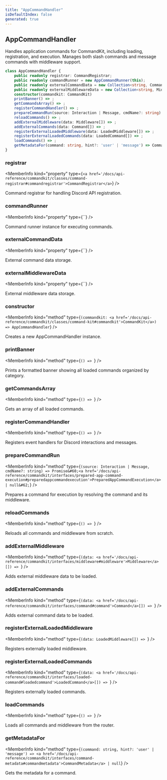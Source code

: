 ```yaml
---
title: "AppCommandHandler"
isDefaultIndex: false
generated: true
---
```



<!-- This file was generated from the CommandKit source. Do not modify. Instead, re-run the "docgen" script -->


## AppCommandHandler

<GenerationInfo sourceFile="packages/commandkit/src/app/handlers/AppCommandHandler.ts" sourceLine="195" packageName="commandkit" />

Handles application commands for CommandKit, including loading, registration, and execution.
Manages both slash commands and message commands with middleware support.

```ts title="Signature"
class AppCommandHandler {
    public readonly registrar: CommandRegistrar;
    public readonly commandRunner = new AppCommandRunner(this);
    public readonly externalCommandData = new Collection<string, Command>();
    public readonly externalMiddlewareData = new Collection<string, Middleware>();
    constructor(commandkit: CommandKit)
    printBanner() => ;
    getCommandsArray() => ;
    registerCommandHandler() => ;
    prepareCommandRun(source: Interaction | Message, cmdName?: string) => Promise<PreparedAppCommandExecution | null>;
    reloadCommands() => ;
    addExternalMiddleware(data: Middleware[]) => ;
    addExternalCommands(data: Command[]) => ;
    registerExternalLoadedMiddleware(data: LoadedMiddleware[]) => ;
    registerExternalLoadedCommands(data: LoadedCommand[]) => ;
    loadCommands() => ;
    getMetadataFor(command: string, hint?: 'user' | 'message') => CommandMetadata | null;
}
```

<div className="members-wrapper">

### registrar

<MemberInfo kind="property" type={`<a href='/docs/api-reference/commandkit/classes/command-registrar#commandregistrar'>CommandRegistrar</a>`}   />

Command registrar for handling Discord API registration.
### commandRunner

<MemberInfo kind="property" type={``}   />

Command runner instance for executing commands.
### externalCommandData

<MemberInfo kind="property" type={``}   />

External command data storage.
### externalMiddlewareData

<MemberInfo kind="property" type={``}   />

External middleware data storage.
### constructor

<MemberInfo kind="method" type={`(commandkit: <a href='/docs/api-reference/commandkit/classes/command-kit#commandkit'>CommandKit</a>) => AppCommandHandler`}   />

Creates a new AppCommandHandler instance.
### printBanner

<MemberInfo kind="method" type={`() => `}   />

Prints a formatted banner showing all loaded commands organized by category.
### getCommandsArray

<MemberInfo kind="method" type={`() => `}   />

Gets an array of all loaded commands.
### registerCommandHandler

<MemberInfo kind="method" type={`() => `}   />

Registers event handlers for Discord interactions and messages.
### prepareCommandRun

<MemberInfo kind="method" type={`(source: Interaction | Message, cmdName?: string) => Promise&#60;<a href='/docs/api-reference/commandkit/interfaces/prepared-app-command-execution#preparedappcommandexecution'>PreparedAppCommandExecution</a> | null&#62;`}   />

Prepares a command for execution by resolving the command and its middleware.
### reloadCommands

<MemberInfo kind="method" type={`() => `}   />

Reloads all commands and middleware from scratch.
### addExternalMiddleware

<MemberInfo kind="method" type={`(data: <a href='/docs/api-reference/commandkit/interfaces/middleware#middleware'>Middleware</a>[]) => `}   />

Adds external middleware data to be loaded.
### addExternalCommands

<MemberInfo kind="method" type={`(data: <a href='/docs/api-reference/commandkit/interfaces/command#command'>Command</a>[]) => `}   />

Adds external command data to be loaded.
### registerExternalLoadedMiddleware

<MemberInfo kind="method" type={`(data: LoadedMiddleware[]) => `}   />

Registers externally loaded middleware.
### registerExternalLoadedCommands

<MemberInfo kind="method" type={`(data: <a href='/docs/api-reference/commandkit/interfaces/loaded-command#loadedcommand'>LoadedCommand</a>[]) => `}   />

Registers externally loaded commands.
### loadCommands

<MemberInfo kind="method" type={`() => `}   />

Loads all commands and middleware from the router.
### getMetadataFor

<MemberInfo kind="method" type={`(command: string, hint?: 'user' | 'message') => <a href='/docs/api-reference/commandkit/interfaces/command-metadata#commandmetadata'>CommandMetadata</a> | null`}   />

Gets the metadata for a command.


</div>
